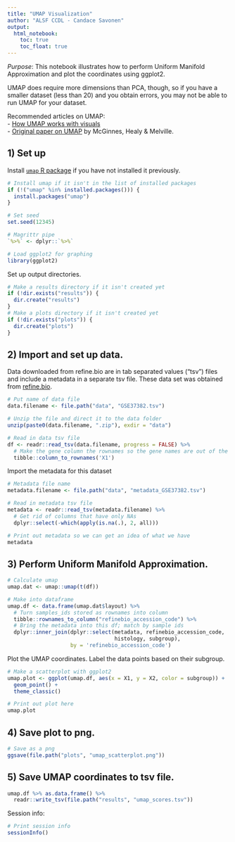 ```yaml
---
title: "UMAP Visualization"
author: "ALSF CCDL - Candace Savonen"
output:   
  html_notebook: 
    toc: true
    toc_float: true
---
```


*Purpose*: This notebook illustrates how to perform Uniform Manifold Approximation
and plot the coordinates using ggplot2. 

UMAP does require more dimensions than PCA, though, so if you have a smaller 
dataset (less than 20) and you obtain errors, you may not be able to run UMAP 
for your dataset.

Recommended articles on UMAP:   
- [How UMAP works with visuals](https://umap-learn.readthedocs.io/en/latest/how_umap_works.html)  
- [Original paper on UMAP](https://arxiv.org/abs/1802.03426) by McGinnes, Healy & Melville.  

## 1) Set up
Install [`umap` R package](https://cran.r-project.org/web/packages/umap/vignettes/umap.html) 
if you have not installed it previously. 

```r
# Install umap if it isn't in the list of installed packages
if (!("umap" %in% installed.packages())) {
  install.packages("umap")
}
```

```r
# Set seed
set.seed(12345)

# Magrittr pipe
`%>%` <- dplyr::`%>%`

# Load ggplot2 for graphing
library(ggplot2)
```

Set up output directories.

```r
# Make a results directory if it isn't created yet
if (!dir.exists("results")) {
  dir.create("results")
}
# Make a plots directory if it isn't created yet
if (!dir.exists("plots")) {
  dir.create("plots")
}
```

## 2) Import and set up data.
Data downloaded from refine.bio are in tab separated values ("tsv") files and 
include a metadata in a separate tsv file. 
These data set was obtained from [refine.bio](https://www.refine.bio/). 

```r
# Put name of data file
data.filename <- file.path("data", "GSE37382.tsv")

# Unzip the file and direct it to the data folder
unzip(paste0(data.filename, ".zip"), exdir = "data")

# Read in data tsv file
df <- readr::read_tsv(data.filename, progress = FALSE) %>% 
  # Make the gene column the rownames so the gene names are out of the way for calculations
  tibble::column_to_rownames('X1') 
```

Import the metadata for this dataset

```r
# Metadata file name
metadata.filename <- file.path("data", "metadata_GSE37382.tsv")

# Read in metadata tsv file
metadata <- readr::read_tsv(metadata.filename) %>% 
  # Get rid of columns that have only NAs
  dplyr::select(-which(apply(is.na(.), 2, all)))

# Print out metadata so we can get an idea of what we have
metadata
```

## 3) Perform Uniform Manifold Approximation.

```r
# Calculate umap
umap.dat <- umap::umap(t(df))

# Make into dataframe 
umap.df <- data.frame(umap.dat$layout) %>% 
  # Turn samples_ids stored as rownames into column
  tibble::rownames_to_column("refinebio_accession_code") %>%
  # Bring the metadata into this df; match by sample ids
  dplyr::inner_join(dplyr::select(metadata, refinebio_accession_code, 
                                  histology, subgroup), 
                    by = 'refinebio_accession_code')
```

Plot the UMAP coordinates.
Label the data points based on their subgroup.

```r
# Make a scatterplot with ggplot2
umap.plot <- ggplot(umap.df, aes(x = X1, y = X2, color = subgroup)) +
  geom_point() + 
  theme_classic()

# Print out plot here
umap.plot
```

## 4) Save plot to png.

```r
# Save as a png
ggsave(file.path("plots", "umap_scatterplot.png"))
```

## 5) Save UMAP coordinates to tsv file.

```r
umap.df %>% as.data.frame() %>% 
  readr::write_tsv(file.path("results", "umap_scores.tsv"))
```

Session info: 

```r
# Print session info 
sessionInfo()
```
